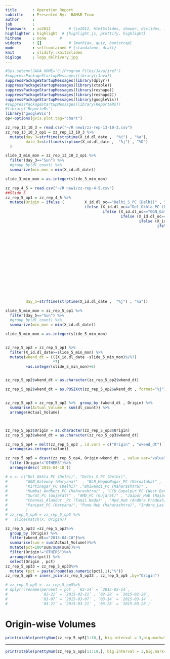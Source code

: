 ```yaml
---
title       : Operation Report
subtitle    : Presented By:- BAM&R Team
author      :
job         : 
framework   : io2012        # {io2012, html5slides, shower, dzslides, ...}
highlighter : highlight  # {highlight.js, prettify, highlight}
hitheme     : none      # 
widgets     : []            # {mathjax, quiz, bootstrap}
mode        : selfcontained # {standalone, draft}
knit        : slidify::knit2slides
biglogo     : logo_delhivery.jpg
---
```

  ```r
#Sys.setenv(JAVA_HOME='C:/Program Files/Java/jre7')
#suppressPackageStartupMessages(library(rJava))
suppressPackageStartupMessages(library(dplyr))
suppressPackageStartupMessages(library(xtable))
suppressPackageStartupMessages(library(reshape))
suppressPackageStartupMessages(library(reshape2))
suppressPackageStartupMessages(library(googleVis))
#suppressPackageStartupMessages(library(ReporteRs))
#library('ReporteRs')
library('googleVis')
op<-options(gvis.plot.tag="chart")
```

```r
zz_rep_13_10_3 = read.csv("~/R new1/zz-rep-13-10-3.csv")
zz_rep_13_10_3_op1 = zz_rep_13_10_3 %>%
  mutate(day_3=strftime(strptime(X_id.dl_date ,  "%j") , "%a"),
         date_3=strftime(strptime(X_id.dl_date ,  "%j") , "%D")
  )

slide_3_min_mon = zz_rep_13_10_3_op1 %>%
  filter(day_3=="Sun") %>%
  #group_by(dl_count) %>%
  summarize(min_mon = min(X_id.dl_date))

slide_3_min_mon = as.integer(slide_3_min_mon)
```


```r
zz_rep_4_5 = read.csv("~/R new1/zz-rep-4-5.csv")
##Slide 5
zz_rep_5_op1 = zz_rep_4_5 %>%
  mutate(Origin = ifelse (         X_id.dl_oc=="Delhi_S_PC (Delhi)" , "Delhi_S_PC",
                                   ifelse (X_id.dl_oc=="Del_Okhla_PC (Delhi)" , "Del_Okhla_PC",
                                           ifelse (X_id.dl_oc=="GGN_Gateway (Haryana)" , "GGN_Gateway",         
                                                   ifelse (X_id.dl_oc=="Kirtinagar_PC (Delhi)" , "Kirtinagar_PC",
                                                           ifelse (X_id.dl_oc=="Bhiwandi_Pc (Maharashtra)" , "Bhiwandi_Pc",
                                                                   ifelse (X_id.dl_oc=="Mumbai_Andheri_PC (Maharashtra)" , "Mumbai_Andheri PC",
                                                                           ifelse (X_id.dl_oc=="Chennai_Alandur _Pc (Tamil Nadu)" , "Chennai_Alandur",
                                                                                   ifelse (X_id.dl_oc=="Hyd_Hub (Andhra Pradesh)" , "Hyd_Hub",
                                                                                           ifelse (X_id.dl_oc=="HS18 Daruhera Implant (Delhi)" , "HS18 Daruhera Implant",
                                                                                                   ifelse (X_id.dl_oc=="Blr_Domlur (Karnataka)" , "Blr_Domlur",
                                                                                                           ifelse (X_id.dl_oc=="Tirupur (Tamil Nadu)" , "Tirupur",
                                                                                                                   ifelse (X_id.dl_oc=="Chandigarh_Hub (Chandigarh)" , "Chandigarh_Hub",
                                                                                                                           ifelse (X_id.dl_oc=="Pune Hub (Maharashtra)" , "Pune Hub",       
                                                                                                                                   ifelse (X_id.dl_oc=="BLR_HegdeNagar_PC (Karnataka)" , "BLR_HegdeNagar_PC",
                                                                                                                                           ifelse (X_id.dl_oc=="CCU_Gopalpur_PC (West Bengal)" , "CCU_Gopalpur_PC",
                                                                                                                                                   ifelse (X_id.dl_oc=="Surat_Pc (Gujarat)" , "Surat_Pc",
                                                                                                                                                           ifelse (X_id.dl_oc=="Jaipur_Hub (Rajasthan)" , "Jaipur_Hub",
                                                                                                                                                                   ifelse (X_id.dl_oc=="AMD_PC (Gujarat)" , "AMD_PC",
                                                                                                                                                                           ifelse (X_id.dl_oc=="Panipat_PC (Haryana)" , "Panipat_PC",
                                                                                                                                                                                   ifelse (X_id.dl_oc=="Indore_Las (Madhya Pradesh)" , "Indore_Las","OTHERS"     
                                                                                                                                                                                   )))))))))))))))))))),
         day_5=strftime(strptime(X_id.dl_date ,  "%j") , "%a"))

slide_5_min_mon = zz_rep_5_op1 %>%
  filter(day_5=="Sun") %>%
  #group_by(dl_count) %>%
  summarize(min_mon = min(X_id.dl_date))

slide_5_min_mon = as.integer(slide_5_min_mon)


zz_rep_5_op2 = zz_rep_5_op1 %>%
  filter(X_id.dl_date>=slide_5_min_mon) %>%
  mutate(wkend_dt = (((X_id.dl_date -slide_5_min_mon)%/%7)                     
                     *7)
         +as.integer(slide_5_min_mon)+6)


zz_rep_5_op2$wkend_dt = as.character(zz_rep_5_op2$wkend_dt)

zz_rep_5_op2$wkend_dt = as.POSIXct(zz_rep_5_op2$wkend_dt , format="%j")


zz_rep_5_op3 = zz_rep_5_op2 %>%  group_by (wkend_dt , Origin) %>%
  summarise(Actual_Volume = sum(dl_count)) %>%
  arrange(Actual_Volume)



zz_rep_5_op3$Origin = as.character(zz_rep_5_op3$Origin)
zz_rep_5_op3$wkend_dt = as.character(zz_rep_5_op3$wkend_dt)

zz_rep_5_op4 = melt(zz_rep_5_op3 , id.vars = c("Origin" , "wkend_dt") )%>%
  arrange(as.integer(value))

zz_rep_5_op5 = dcast(zz_rep_5_op4, Origin~wkend_dt  , value.var="value") %>%
  filter(Origin!="OTHERS")%>%
  arrange(desc(`2015-04-18`))

# x <- c("Del_Okhla_PC (Delhi)", "Delhi_S_PC (Delhi)",
#        "GGN_Gateway (Haryana)"  , "BLR_HegdeNagar_PC (Karnataka)" ,
#        "Kirtinagar_PC (Delhi)" ,"Bhiwandi_Pc (Maharashtra)" ,
#        "Mumbai_Andheri_PC (Maharashtra)" , "CCU_Gopalpur_PC (West Bengal)" ,
#        "Surat_Pc (Gujarat)" , "AMD_PC (Gujarat)" , "Jaipur_Hub (Rajasthan)" , 
#        "Chennai_Alandur _Pc (Tamil Nadu)" , "Hyd_Hub (Andhra Pradesh)", "HS18 Daruhera Implant (Delhi)", "Blr_Domlur(Karnataka)", "Tirpur (Tamil Nadu)", "Chandigarh_Hub (Chandigarh)", 
#        "Panipat_PC (Haryana)", "Pune Hub (Maharashtra)", "Indore_Las (Madhya Pradesh)"
#        )
# zz_rep_5_op6 = zz_rep_5_op5 %>%
#   slice(match(x, Origin))

zz_rep_5_op33 =zz_rep_5_op3%>%
  group_by (Origin) %>%
  filter(wkend_dt=="2015-04-18")%>%
  summarise(sum = sum(Actual_Volume))%>%
  mutate(pct=100*sum/sum(sum))%>%
  filter(Origin!="OTHERS")%>%
  arrange(desc(pct)) %>%
  select(Origin , pct)
zz_rep_5_op33 = zz_rep_5_op33%>%
  mutate (pct = paste(round(as.numeric(pct),1),"%"))
zz_rep_5_op5 = inner_join(zz_rep_5_op33 , zz_rep_5_op5 ,by="Origin")

# zz_rep_5_op5 =  zz_rep_5_op5%>%
# dplyr::rename(percent = pct , `02-14` = `2015-02-14`,
#               `02-21` = `2015-02-21` , `02-28` = `2015-02-28`,
#               `03-07` = `2015-03-07` , `03-14` = `2015-03-14` , 
#               `03-21` = `2015-03-21` , `03-28` = `2015-03-28`)
```


# Origin-wise Volumes

```r
print(xtable(prettyNum(zz_rep_5_op5[1:10,], big.interval = 3,big.mark=",")), type="html" , include.rownames=FALSE)

```

---

```r
print(xtable(prettyNum(zz_rep_5_op5[11:19,], big.interval = 3,big.mark=",")), type="html" , include.rownames=FALSE)

```
